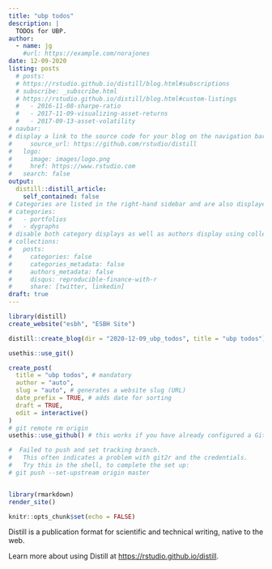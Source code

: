```yaml
---
title: "ubp todos"
description: |
  TODOs for UBP.
author:
  - name: jg
    #url: https://example.com/norajones
date: 12-09-2020
listing: posts
  # posts: 
  # https://rstudio.github.io/distill/blog.html#subscriptions
  # subscribe: _subscribe.html
  # https://rstudio.github.io/distill/blog.html#custom-listings
  #   - 2016-11-08-sharpe-ratio
  #   - 2017-11-09-visualizing-asset-returns 
  #   - 2017-09-13-asset-volatility 
# navbar:
# display a link to the source code for your blog on the navigation bar, 
#     source_url: https://github.com/rstudio/distill
#   logo:
#     image: images/logo.png
#     href: https://www.rstudio.com
#   search: false
output:
  distill::distill_article:
    self_contained: false
# Categories are listed in the right-hand sidebar and are also displayed as metadata for each post.
# categories:
#   - portfolios
#   - dygraphs
# disable both category displays as well as authors display using collection properties defined in _site.yml.
# collections:
#   posts:
#     categories: false
#     categories_metadata: false
#     authors_metadata: false
#     disqus: reproducible-finance-with-r
#     share: [twitter, linkedin]
draft: true
---
```

```r
library(distill)
create_website("esbh", "ESBH Site")

distill::create_blog(dir = "2020-12-09_ubp_todos", title = "ubp todos")

usethis::use_git() 

create_post(
  title = "ubp todos", # mandatory
  author = "auto",
  slug = "auto", # generates a website slug (URL)
  date_prefix = TRUE, # adds date for sorting
  draft = TRUE, 
  edit = interactive()
)
# git remote rm origin
usethis::use_github() # this works if you have already configured a GitHub Personal Access Token

#  Failed to push and set tracking branch.
#   This often indicates a problem with git2r and the credentials.
#   Try this in the shell, to complete the set up:
# git push --set-upstream origin master


library(rmarkdown)
render_site()

```



```r
knitr::opts_chunk$set(echo = FALSE)
```

Distill is a publication format for scientific and technical writing, native to the web.

Learn more about using Distill at <https://rstudio.github.io/distill>.


